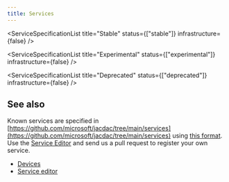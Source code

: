---
title: Services
---

<ServiceSpecificationList title="Stable" status={["stable"]} infrastructure={false} />

<ServiceSpecificationList title="Experimental" status={["experimental"]} infrastructure={false} />

<ServiceSpecificationList title="Jacdac" infrastructure={true} />

<ServiceSpecificationList title="Deprecated" status={["deprecated"]} infrastructure={false} />

## See also

Known services are specified in [https://github.com/microsoft/jacdac/tree/main/services](https://github.com/microsoft/jacdac/tree/main/services)
using [this format](https://github.com/microsoft/jacdac/tree/main/spectool). 
Use the [Service Editor](/tools/service-editor) and send us a pull request 
to register your own service.

* [Devices](/devices)
* [Service editor](/tools/service-editor)